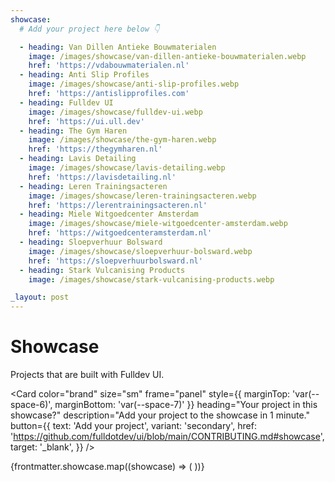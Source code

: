 ```yaml
---
showcase:
  # Add your project here below 👇

  - heading: Van Dillen Antieke Bouwmaterialen
    image: /images/showcase/van-dillen-antieke-bouwmaterialen.webp
    href: 'https://vdabouwmaterialen.nl'
  - heading: Anti Slip Profiles
    image: /images/showcase/anti-slip-profiles.webp
    href: 'https://antislipprofiles.com'
  - heading: Fulldev UI
    image: /images/showcase/fulldev-ui.webp
    href: 'https://ui.ull.dev'
  - heading: The Gym Haren
    image: /images/showcase/the-gym-haren.webp
    href: 'https://thegymharen.nl'
  - heading: Lavis Detailing
    image: /images/showcase/lavis-detailing.webp
    href: 'https://lavisdetailing.nl'
  - heading: Leren Trainingsacteren
    image: /images/showcase/leren-trainingsacteren.webp
    href: 'https://lerentrainingsacteren.nl'
  - heading: Miele Witgoedcenter Amsterdam
    image: /images/showcase/miele-witgoedcenter-amsterdam.webp
    href: 'https://witgoedcenteramsterdam.nl'
  - heading: Sloepverhuur Bolsward
    image: /images/showcase/sloepverhuur-bolsward.webp
    href: 'https://sloepverhuurbolsward.nl'
  - heading: Stark Vulcanising Products
    image: /images/showcase/stark-vulcanising-products.webp

_layout: post
---
```



# Showcase

Projects that are built with Fulldev UI.

<Card
  color="brand"
  size="sm"
  frame="panel"
  style={{ marginTop: 'var(--space-6)', marginBottom: 'var(--space-7)' }}
  heading="Your project in this showcase?"
  description="Add your project to the showcase in 1 minute."
  button={{
    text: 'Add your project',
    variant: 'secondary',
    href: 'https://github.com/fulldotdev/ui/blob/main/CONTRIBUTING.md#showcase',
    target: '_blank',
  }}
/>

<Masonry>
  {frontmatter.showcase.map((showcase) => (
    <Card frame="panel" position="inset" {...showcase} target="_blank" />
  ))}
</Masonry>
